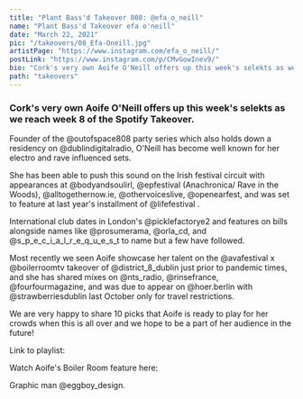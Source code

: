 ---
title: "Plant Bass'd Takeover 008: @efa_o_neill"
name: "Plant Bass'd Takeover efa o'neill"
date: "March 22, 2021"
pic: "/takeovers/08_Efa-Oneill.jpg"
artistPage: "https://www.instagram.com/efa_o_neill/"
postLink: "https://www.instagram.com/p/CMvGowInev9/"
bio: "Cork's very own Aoife O'Neill offers up this week's selekts as we reach week 8 of the Spotify Takeover"
path: "takeovers"
---

### Cork's very own Aoife O'Neill offers up this week's selekts as we reach week 8 of the Spotify Takeover.

Founder of the @outofspace808 party series which also holds down a residency on @dublindigitalradio, O'Neill has become well known for her electro and rave influenced sets.

She has been able to push this sound on the Irish festival circuit with appearances at @bodyandsoulirl, @epfestival (Anachronica/ Rave in the Woods), @alltogethernow.ie, @othervoiceslive, @openearfest, and was set to feature at last year's installment of @lifefestival .

International club dates in London's @picklefactorye2 and features on bills alongside names like @prosumerama, @orla_cd, and @s_p_e_c_i_a_l_r_e_q_u_e_s_t to name but a few have followed.

Most recently we seen Aoife showcase her talent on the @avafestival x @boilerroomtv takeover of @district_8_dublin just prior to pandemic times, and she has shared mixes on @nts_radio, @rinsefrance, @fourfourmagazine, and was due to appear on @hoer.berlin with @strawberriesdublin last October only for travel restrictions.

We are very happy to share 10 picks that Aoife is ready to play for her crowds when this is all over and we hope to be a part of her audience in the future!

Link to playlist: <HoverLink url="open.spotify.com/playlist/5skAgzUfGmZLwrOPNLnGVf" name="Plant Bass'd Picks." external inline />

Watch Aoife's Boiler Room feature here:

<HoverLink url="www.youtube.com/watch?v=qtGDVV1AvLA" external inline />

Graphic man @eggboy_design.
